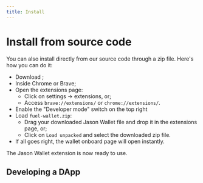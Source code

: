 ```yaml
---
title: Install
---
```


<InstallSection />

# Install from source code

You can also install directly from our source code through a zip file. Here's how you can do it:

- Download <DownloadWalletZip />;
- Inside Chrome or Brave;
- Open the extensions page:
  - Click on settings -> extensions, or;
  - Access `brave://extensions/` or `chrome://extensions/`.
- Enable the "Developer mode" switch on the top right
- Load `fuel-wallet.zip`:
  - Drag your downloaded Jason Wallet file and drop it in the extensions page, or;
  - Click on `Load unpacked` and select the downloaded zip file.
- If all goes right, the wallet onboard page will open instantly.

The Jason Wallet extension is now ready to use.

<WalletVersions />

## Developing a DApp

<SDKSection />
